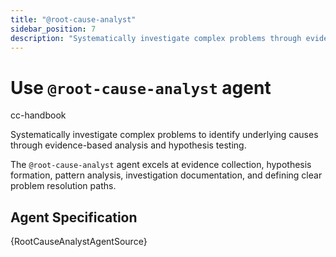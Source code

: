 ```yaml
---
title: "@root-cause-analyst"
sidebar_position: 7
description: "Systematically investigate complex problems through evidence-based analysis and hypothesis testing"
---
```



# Use `@root-cause-analyst` agent

<span className="badge badge--primary">cc-handbook</span>

Systematically investigate complex problems to identify underlying causes through evidence-based analysis and hypothesis testing.

The `@root-cause-analyst` agent excels at evidence collection, hypothesis formation, pattern analysis, investigation documentation, and defining clear problem resolution paths.

## Agent Specification

<CodeBlock language="markdown">
{RootCauseAnalystAgentSource}
</CodeBlock>
